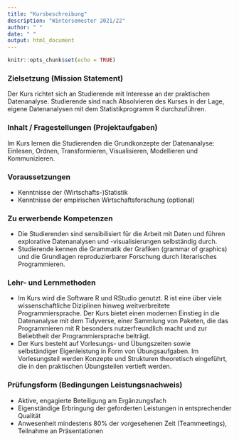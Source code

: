 ```yaml
---
title: "Kursbeschreibung"
description: "Wintersemester 2021/22"
author: " "
date: " "
output: html_document
---
```


```r
knitr::opts_chunk$set(echo = TRUE)
```

### Zielsetzung (Mission Statement)

Der Kurs richtet sich an Studierende mit Interesse an der praktischen Datenanalyse. Studierende sind nach Absolvieren des Kurses in der Lage, eigene Datenanalysen mit dem Statistikprogramm R durchzuführen.

### Inhalt / Fragestellungen (Projektaufgaben)

Im Kurs lernen die Studierenden die Grundkonzepte der Datenanalyse: Einlesen, Ordnen, Transformieren, Visualisieren, Modellieren und Kommunizieren.

### Voraussetzungen

-	Kenntnisse der (Wirtschafts-)Statistik
-	Kenntnisse der empirischen Wirtschaftsforschung (optional)

### Zu erwerbende Kompetenzen

-	Die Studierenden sind sensibilisiert für die Arbeit mit Daten und führen explorative Datenanalysen und -visualisierungen selbständig durch. 
-	Studierende kennen die Grammatik der Grafiken (grammar of graphics) und die Grundlagen reproduzierbarer Forschung durch literarisches Programmieren.

### Lehr- und Lernmethoden

+	Im Kurs wird die Software R und RStudio genutzt. R ist eine über viele wissenschaftliche Diziplinen hinweg weitverbreitete Programmiersprache. Der Kurs bietet einen modernen Einstieg in die Datenanalyse mit dem Tidyverse, einer Sammlung von Paketen, die das Programmieren mit R besonders nutzerfreundlich macht und zur Beliebtheit der Programmiersprache beiträgt.
+	Der Kurs besteht auf Vorlesungs- und Übungszeiten sowie selbständiger Eigenleistung in Form von Übungsaufgaben. Im Vorlesungsteil werden Konzepte und Strukturen theoretisch eingeführt, die in den praktischen Übungsteilen vertieft werden.

### Prüfungsform (Bedingungen Leistungsnachweis)
+	Aktive, engagierte Beteiligung am Ergänzungsfach 
+ Eigenständige Erbringung der geforderten Leistungen in entsprechender Qualität 
+	Anwesenheit mindestens 80% der vorgesehenen Zeit (Teammeetings), Teilnahme an Präsentationen
